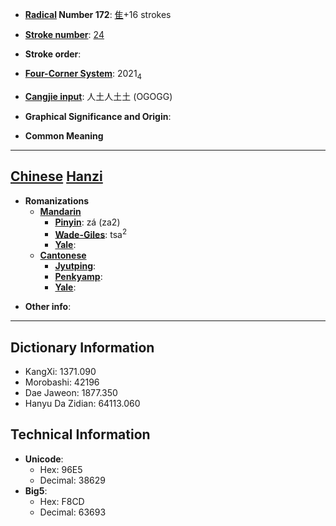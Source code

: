 * '''[[Wiktionary:Chinese radical index| Radical]] Number 172''': [[Wiktionary:Chinese radical index 隹|隹]]+16 strokes

* '''[[Wiktionary:Chinese total strokes index|Stroke number]]''': [[Wiktionary:Chinese total strokes index 24|24]]

* '''Stroke order''': 

* '''[[Wiktionary:Chinese four corner index|Four-Corner System]]''': 2021<sub>4</sub>

* '''[[Wiktionary:Chinese Cangjie index|Cangjie input]]''': 人土人土土 (OGOGG)

* '''Graphical Significance and Origin''': 

* '''Common Meaning'''

----

== [[Chinese]] [[Hanzi]] ==

* '''Romanizations'''
** '''[[Mandarin]]'''
*** '''[[Pinyin]]''': zá (za2)
*** '''[[Wade-Giles]]''': tsa<sup>2</sup>
*** '''[[Yale]]''': 
** '''[[Cantonese]]'''
*** '''[[Jyutping]]''':
*** '''[[Penkyamp]]''': 
*** '''[[Yale]]''': 

* '''Other info''': 

----

== Dictionary Information ==

* KangXi: 1371.090
* Morobashi: 42196
* Dae Jaweon: 1877.350
* Hanyu Da Zidian: 64113.060

== Technical Information ==

* '''Unicode''':
** Hex: 96E5
** Decimal: 38629
* '''Big5''':
** Hex: F8CD
** Decimal: 63693